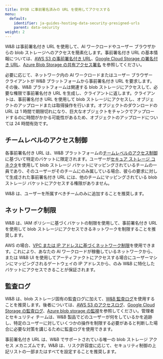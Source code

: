 ---
title: BYOB に事前署名済みの URL を使用してアクセスする
menu:
  default:
    identifier: ja-guides-hosting-data-security-presigned-urls
    parent: data-security
weight: 2
---

W&B は事前署名付き URL を使用して、AI ワークロードやユーザー ブラウザからの blob ストレージへのアクセスを簡素化します。事前署名付き URL の基本情報については、[AWS S3 の事前署名付き URL](https://docs.aws.amazon.com/AmazonS3/latest/userguide/using-presigned-url.html)、[Google Cloud Storage の署名付き URL](https://cloud.google.com/storage/docs/access-control/signed-urls)、[Azure Blob Storage の共有アクセス署名](https://learn.microsoft.com/azure/storage/common/storage-sas-overview) を参照してください。

必要に応じて、ネットワーク内の AI ワークロードまたはユーザー ブラウザー クライアントが W&B プラットフォームから事前署名付き URL を要求します。その後、W&B プラットフォームは関連する blob ストレージにアクセスして、必要な権限で事前署名付き URL を生成し、クライアントに返します。クライアントは、事前署名付き URL を使用して blob ストレージにアクセスし、オブジェクトのアップロードまたは取得操作を行います。オブジェクトのダウンロードの URL は 1 時間で期限切れになり、巨大なオブジェクトをチャンクでアップロードするのに時間がかかる可能性があるため、オブジェクトのアップロードについては 24 時間有効です。

## チームレベルのアクセス制御

各事前署名付き URL は、W&B プラットフォームの[チームレベルのアクセス制御](/ja/guides/hosting/iam/access-management/manage-organization.md#add-and-manage-teams) に基づいて特定のバケットに限定されます。ユーザーが[セキュア ストレージ コネクタ](/ja/./secure-storage-connector)を使用して blob ストレージ バケットにマッピングされているチームの一員であり、そのユーザーがそのチームにのみ属している場合、彼らの要求に対して生成された事前署名付き URL には、他のチームにマッピングされている blob ストレージ バケットにアクセスする権限がありません。

<Note>
W&B は、ユーザーを所属すべきチームのみに追加することを推奨します。
</Note>

## ネットワーク制限

W&B は、IAM ポリシーに基づくバケットの制限を使用して、事前署名付き URL を使用して blob ストレージにアクセスできるネットワークを制限することを推奨します。

AWS の場合、[VPC または IP アドレスに基づくネットワーク制限](https://docs.aws.amazon.com/AmazonS3/latest/userguide/using-presigned-url.html#PresignedUrlUploadObject-LimitCapabilities)を使用できます。これにより、あなたの AI ワークロードが稼働しているネットワークから、または W&B UI を使用してアーティファクトにアクセスする場合にユーザーマシンにマッピングされるゲートウェイの IP アドレスから、のみ W&B に特化したバケットにアクセスできることが保証されます。

## 監査ログ

W&B は、blob ストレージ固有の監査ログに加えて、[W&B 監査ログ](/ja/../monitoring-usage/audit-logging)を使用することを推奨します。後者については、[AWS S3 のアクセスログ](https://docs.aws.amazon.com/AmazonS3/latest/userguide/ServerLogs.html)、[Google Cloud Storage の監査ログ](https://cloud.google.com/storage/docs/audit-logging)、[Azure blob storage の監視](https://learn.microsoft.com/azure/storage/blobs/monitor-blob-storage)を参照してください。管理者とセキュリティ チームは、W&B 製品でどのユーザーが何をしているかを追跡し、特定のユーザーに対していくつかの操作を制限する必要があると判断した場合に必要な対策を講じるために監査ログを使用できます。

<Note>
事前署名付き URL は、W&B でサポートされている唯一の blob ストレージ アクセス メカニズムです。W&B は、リスク許容度に応じて、セキュリティ制御の上記リストの一部またはすべてを設定することを推奨します。
</Note>